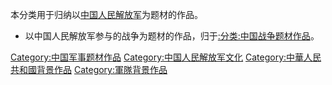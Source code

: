 本分类用于归纳以[[中国人民解放军|中国人民解放军]]为题材的作品。

* 以中国人民解放军参与的战争为题材的作品，归于[[:分类:中国战争题材作品|:分类:中国战争题材作品]]。

[[Category:中国军事题材作品|Category:中国军事题材作品]]
[[Category:中国人民解放军文化|Category:中国人民解放军文化]]
[[Category:中華人民共和國背景作品|Category:中華人民共和國背景作品]]
[[Category:軍隊背景作品|Category:軍隊背景作品]]